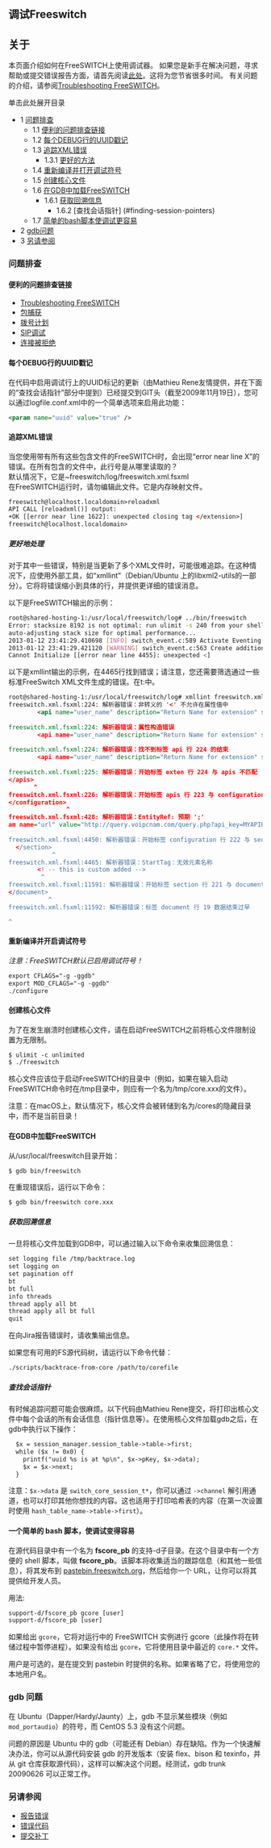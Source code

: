 ## 调试Freeswitch

## 关于

本页面介绍如何在FreeSWITCH上使用调试器。
如果您是新手在解决问题，寻求帮助或提交错误报告方面，请首先阅读[此处](../Prototypes/Ostag/index.mdx#about)。这将为您节省很多时间。
有关问题的介绍，请参阅[Troubleshooting FreeSWITCH](Troubleshooting-Freeswitch_9633933.mdx#about)。

单击此处展开目录

* 1 [问题排查](#troubleshooting)
   * 1.1 [便利的问题排查链接](#handy-troubleshooting-links)
   * 1.2 [每个DEBUG行的UUID戳记](#uuid-stamp-at-each-debug-line)
   * 1.3 [追踪XML错误](#chasing-down-xml-errors)
      * 1.3.1 [更好的方法](#loading-freeswitch-in-gdb)
   * 1.4 [重新编译并打开调试符号](#recompiling-with-debug-symbols-on)
   * 1.5 [创建核心文件](#creating-core-files)
   * 1.6 [在GDB中加载FreeSWITCH](#loading-freeswitch-in-gdb)
      * 1.6.1 [获取回溯信息](#getting-a-backtrace)
         * 1.6.2 [查找会话指针] (#finding-session-pointers)
   * 1.7 [简单的bash脚本使调试更容易](#simple-bash-script-to-make-debug-easy)
* 2 [gdb问题](#loading-freeswitch-in-gdb)
* 3 [另请参阅](#binfreeswitch)

### 问题排查

#### 便利的问题排查链接

* [Troubleshooting FreeSWITCH](Troubleshooting-Freeswitch_9633933.mdx#about)
* [包捕获](Packet-Capture/index.mdx)
* [拨号计划](https://wiki.freeswitch.org/wiki/Dialplan%5FXML "Dialplan XML")
* [SIP调试](https://wiki.freeswitch.org/wiki/Sofia#Debugging%5FSofia-SIP "Sofia")
* [连接被拒绝](https://wiki.freeswitch.org/wiki/Connection%5FRefused "Connection Refused")

#### 每个DEBUG行的UUID戳记

在代码中启用调试行上的UUID标记的更新（由Mathieu Rene友情提供，并在下面的“查找会话指针”部分中提到）已经提交到GIT头（截至2009年11月19日），您可以通过logfile.conf.xml中的一个简单选项来启用此功能：

```xml
<param name="uuid" value="true" />
```

#### 追踪XML错误

当您使用带有所有这些包含文件的FreeSWITCH时，会出现“error near line X”的错误。在所有包含的文件中，此行号是从哪里读取的？    
默认情况下，它是\~freeswitch/log/freeswitch.xml.fsxml  
在FreeSWITCH运行时，请勿编辑此文件。它是内存映射文件。

```xml
freeswitch@localhost.localdomain>reloadxml
API CALL [reloadxml()] output:
+OK [[error near line 1622]: unexpected closing tag </extension>]
freeswitch@localhost.localdomain> 
```

##### 更好地处理

对于其中一些错误，特别是当更新了多个XML文件时，可能很难追踪。在这种情况下，应使用外部工具，如“xmllint”（Debian/Ubuntu 上的libxml2-utils的一部分）。它将将错误缩小到具体的行，并提供更详细的错误消息。

以下是FreeSWITCH输出的示例：

```bash
root@shared-hosting-1:/usr/local/freeswitch/log# ../bin/freeswitch
Error: stacksize 8192 is not optimal: run ulimit -s 240 from your shell before starting the application.
auto-adjusting stack size for optimal performance...
2013-01-12 23:41:29.410698 [INFO] switch_event.c:589 Activate Eventing Engine.
2013-01-12 23:41:29.421120 [WARNING] switch_event.c:563 Create additional event dispatch thread 0
Cannot Initialize [[error near line 4455]: unexpected <]
```

以下是xmllint输出的示例，在4465行找到错误；请注意，您还需要筛选通过一些标准FreeSwitch XML文件生成的错误。在t:中。

```xml
root@shared-hosting-1:/usr/local/freeswitch/log# xmllint freeswitch.xml.fsxml
freeswitch.xml.fsxml:224: 解析器错误：非转义的 '<' 不允许在属性值中
        <api name="user_name" description="Return Name for extension" syntax="<exten>"
                                                                              ^
freeswitch.xml.fsxml:224: 解析器错误：属性构造错误
        <api name="user_name" description="Return Name for extension" syntax="<exten>"
                                                                              ^
freeswitch.xml.fsxml:224: 解析器错误：找不到标签 api 行 224 的结束
        <api name="user_name" description="Return Name for extension" syntax="<exten>"
                                                                              ^
freeswitch.xml.fsxml:225: 解析器错误：开始标签 exten 行 224 与 apis 不匹配
</apis>
       ^
freeswitch.xml.fsxml:226: 解析器错误：开始标签 apis 行 223 与 configuration 不匹配
</configuration>
                ^
freeswitch.xml.fsxml:428: 解析器错误：EntityRef: 预期 ';'
am name="url" value="http://query.voipcnam.com/query.php?api_key=MYAPIKEY&number
                                                                               ^
freeswitch.xml.fsxml:4450: 解析器错误：开始标签 configuration 行 222 与 section 不匹配
  </section>
            ^
freeswitch.xml.fsxml:4465: 解析器错误：StartTag：无效元素名称
        <! -- this is custom added -->
         ^
freeswitch.xml.fsxml:11591: 解析器错误：开始标签 section 行 221 与 document 不匹配
</document>
           ^
freeswitch.xml.fsxml:11592: 解析器错误：标签 document 行 19 数据结束过早

^
```

#### 重新编译并开启调试符号

_注意：FreeSWITCH默认已启用调试符号！_

```xml
export CFLAGS="-g -ggdb"
export MOD_CFLAGS="-g -ggdb"
./configure
```

#### 创建核心文件

为了在发生崩溃时创建核心文件，请在启动FreeSWITCH之前将核心文件限制设置为无限制。

```xml
$ ulimit -c unlimited
$ ./freeswitch
```

核心文件应该位于启动FreeSWITCH的目录中（例如，如果在输入启动FreeSWITCH命令时在/tmp目录中，则应有一个名为/tmp/core.xxx的文件）。

注意：在macOS上，默认情况下，核心文件会被转储到名为/cores的隐藏目录中，而不是当前目录！

#### 在GDB中加载FreeSWITCH

从/usr/local/freeswitch目录开始：

```xml
$ gdb bin/freeswitch
```

在重现错误后，运行以下命令：

```xml
$ gdb bin/freeswitch core.xxx
```

##### 获取回溯信息

一旦将核心文件加载到GDB中，可以通过输入以下命令来收集回溯信息：

```xml
set logging file /tmp/backtrace.log
set logging on
set pagination off
bt
bt full
info threads
thread apply all bt
thread apply all bt full
quit
```

在向Jira报告错误时，请收集输出信息。

如果您有可用的FS源代码树，请运行以下命令代替：

```xml
./scripts/backtrace-from-core /path/to/corefile
```

##### 查找会话指针

有时候追踪问题可能会很麻烦。以下代码由Mathieu Rene提交，将打印出核心文件中每个会话的所有会话信息（指针信息等）。在使用核心文件加载gdb之后，在gdb中执行以下操作：

```xml
  $x = session_manager.session_table->table->first;
  while ($x != 0x0) {
    printf("uuid %s is at %p\n", $x->pKey, $x->data);
    $x = $x->next;
  }
```

注意：`$x->data` 是 `switch_core_session_t*`，你可以通过 `->channel` 解引用通道，也可以打印其他你想找的内容。这也适用于打印哈希表的内容（在第一次设置时使用 `hash_table_name->table->first`）。

#### 一个简单的 bash 脚本，使调试变得容易

在源代码目录中有一个名为 **fscore_pb** 的支持-d子目录。在这个目录中有一个方便的 shell 脚本，叫做 **fscore_pb**。该脚本将收集适当的跟踪信息（和其他一些信息），将其发布到 [pastebin.freeswitch.org](http://pastebin.freeswitch.org)，然后给你一个 URL，让你可以将其提供给开发人员。

用法:

```xml
support-d/fscore_pb gcore [user]
support-d/fscore_pb [user]
```

如果给出 `gcore`，它将对运行中的 FreeSWITCH 实例进行 gcore（此操作将在转储过程中暂停进程）。如果没有给出 `gcore`，它将使用目录中最近的 `core.*` 文件。

用户是可选的，是在提交到 pastebin 时提供的名称。如果省略了它，将使用您的本地用户名。

### gdb 问题

在 Ubuntu（Dapper/Hardy/Jaunty）上，gdb 不显示某些模块（例如 `mod_portaudio`）的符号，而 CentOS 5.3 没有这个问题。

问题的原因是 Ubuntu 中的 gdb（可能还有 Debian）存在缺陷。作为一个快速解决办法，你可以从源代码安装 gdb 的开发版本（安装 flex、bison 和 texinfo，并从 git 仓库获取源代码），这样可以解决这个问题。经测试，gdb trunk 20090626 可以正常工作。

### 另请参阅

* [报告错误](https://wiki.freeswitch.org/wiki/Reporting%5FBugs "报告错误")
* [错误代码](https://wiki.freeswitch.org/wiki/Error%5FCodes "错误代码")
* [提交补丁](https://wiki.freeswitch.org/wiki/Submitting%5FPatches "提交补丁")